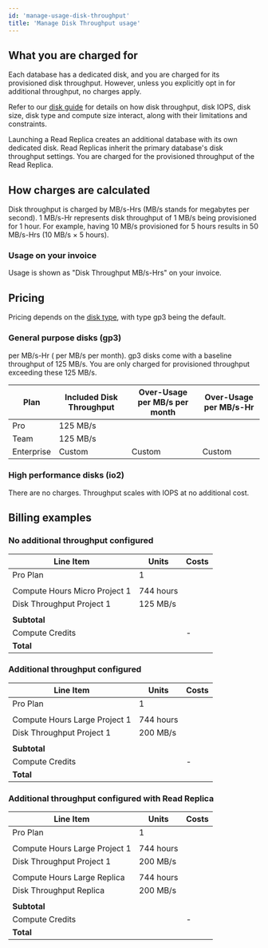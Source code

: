 ```yaml
---
id: 'manage-usage-disk-throughput'
title: 'Manage Disk Throughput usage'
---
```


## What you are charged for

Each database has a dedicated disk, and you are charged for its provisioned disk throughput. However, unless you explicitly opt in for additional throughput, no charges apply.

Refer to our [disk guide](/docs/guides/platform/compute-and-disk#disk) for details on how disk throughput, disk IOPS, disk size, disk type and compute size interact, along with their limitations and constraints.

<Admonition type="note">

Launching a Read Replica creates an additional database with its own dedicated disk. Read Replicas inherit the primary database's disk throughput settings. You are charged for the provisioned throughput of the Read Replica.

</Admonition>

## How charges are calculated

Disk throughput is charged by MB/s-Hrs (MB/s stands for megabytes per second). 1 MB/s-Hr represents disk throughput of 1 MB/s being provisioned for 1 hour. For example, having 10 MB/s provisioned for 5 hours results in 50 MB/s-Hrs (10 MB/s × 5 hours).

### Usage on your invoice

Usage is shown as "Disk Throughput MB/s-Hrs" on your invoice.

## Pricing

Pricing depends on the [disk type](/docs/guides/platform/compute-and-disk#disk-types), with type gp3 being the default.

### General purpose disks (gp3)

<Price price="0.00013" /> per MB/s-Hr (<Price price="0.095" /> per MB/s per month). gp3 disks come
with a baseline throughput of 125 MB/s. You are only charged for provisioned throughput exceeding
these 125 MB/s.

| Plan       | Included Disk Throughput | Over-Usage per MB/s per month | Over-Usage per MB/s-Hr    |
| ---------- | ------------------------ | ----------------------------- | ------------------------- |
| Pro        | 125 MB/s                 | <Price price="0.095" />       | <Price price="0.00013" /> |
| Team       | 125 MB/s                 | <Price price="0.095" />       | <Price price="0.00013" /> |
| Enterprise | Custom                   | Custom                        | Custom                    |

### High performance disks (io2)

There are no charges. Throughput scales with IOPS at no additional cost.

## Billing examples

### No additional throughput configured

| Line Item                     | Units     | Costs                    |
| ----------------------------- | --------- | ------------------------ |
| Pro Plan                      | 1         | <Price price="25" />     |
|                               |           |                          |
| Compute Hours Micro Project 1 | 744 hours | <Price price="10" />     |
| Disk Throughput Project 1     | 125 MB/s  | <Price price="0" />      |
|                               |           |                          |
| **Subtotal**                  |           | **<Price price="35" />** |
| Compute Credits               |           | -<Price price="10" />    |
| **Total**                     |           | **<Price price="25" />** |

### Additional throughput configured

| Line Item                     | Units     | Costs                        |
| ----------------------------- | --------- | ---------------------------- |
| Pro Plan                      | 1         | <Price price="25" />         |
|                               |           |                              |
| Compute Hours Large Project 1 | 744 hours | <Price price="110" />        |
| Disk Throughput Project 1     | 200 MB/s  | <Price price="7.13" />       |
|                               |           |                              |
| **Subtotal**                  |           | **<Price price="142.13" />** |
| Compute Credits               |           | -<Price price="10" />        |
| **Total**                     |           | **<Price price="132.13" />** |

### Additional throughput configured with Read Replica

| Line Item                     | Units     | Costs                        |
| ----------------------------- | --------- | ---------------------------- |
| Pro Plan                      | 1         | <Price price="25" />         |
|                               |           |                              |
| Compute Hours Large Project 1 | 744 hours | <Price price="110" />        |
| Disk Throughput Project 1     | 200 MB/s  | <Price price="7.13" />       |
|                               |           |                              |
| Compute Hours Large Replica   | 744 hours | <Price price="110" />        |
| Disk Throughput Replica       | 200 MB/s  | <Price price="7.13" />       |
|                               |           |                              |
| **Subtotal**                  |           | **<Price price="259.26" />** |
| Compute Credits               |           | -<Price price="10" />        |
| **Total**                     |           | **<Price price="249.26" />** |
